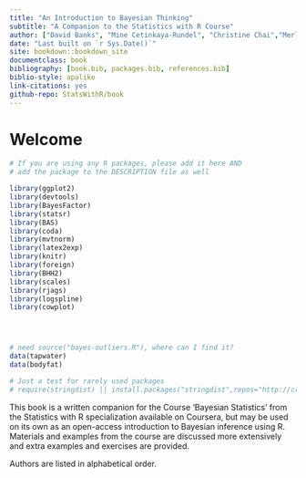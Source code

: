```yaml
--- 
title: "An Introduction to Bayesian Thinking"
subtitle: "A Companion to the Statistics with R Course"
author: ["David Banks", "Mine Cetinkaya-Rundel", "Christine Chai","Merlise Clyde","Lizzy Huang","Colin Rundel"]
date: "Last built on `r Sys.Date()`"
site: bookdown::bookdown_site
documentclass: book
bibliography: [book.bib, packages.bib, references.bib]
biblio-style: apalike
link-citations: yes
github-repo: StatsWithR/book
---
```

# Welcome {-}

\newcommand{\No}{\textsf{N}}
\newcommand{\Ga}{\textsf{Gamma}}
\newcommand{\St}{\textsf{t}}
\newcommand{\NoGa}{\textsf{NormalGamma}}
\newcommand{\Be}{\textsf{Beta}}
\newcommand{\BF}{\textit{BF}}
\newcommand{\PO}{\textit{PO}}
\newcommand{\Odd}{\textit{O}}
\newcommand{\data}{\text{data}}
\newcommand{\iid}{\mathrel{\mathop{\sim}\limits^{\rm iid}}}
\newcommand{\Ca}{\textsf{C}}
\newcommand{\bv}{\boldsymbol{\beta}}

```r
# If you are using any R packages, please add it here AND
# add the package to the DESCRIPTION file as well

library(ggplot2)
library(devtools)
library(BayesFactor)
library(statsr)
library(BAS)
library(coda) 
library(mvtnorm)
library(latex2exp)
library(knitr)
library(foreign)
library(BHH2)
library(scales)
library(rjags)
library(logspline)
library(cowplot)




# need source("bayes-outliers.R"), where can I find it?
data(tapwater)
data(bodyfat)

# Just a test for rarely used packages
# require(stringdist) || install.packages("stringdist",repos="http://cran.us.r-project.org")
```

This book is a written companion for the Course 'Bayesian Statistics' from the Statistics with R specialization available on Coursera, but may be used on its own as an open-access introduction to Bayesian inference using R. Materials and examples from the course are discussed more extensively and extra examples and exercises are provided.

Authors are listed in alphabetical order.
